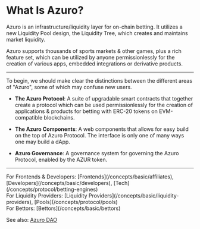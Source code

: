 
# What Is Azuro?

Azuro is an infrastructure/liquidity layer for on-chain betting. It utilizes a new Liquidity Pool design, the
Liquidity Tree, which creates and maintains market liquidity.

Azuro supports thousands of sports markets & other games, plus a rich feature set, which can be utilized by anyone
permissionlessly for the creation of various apps, embedded integrations or derivative products.

---

To begin, we should make clear the distinctions between the different areas of "Azuro", some of which may confuse new users.

- **The Azuro Protocol**: A suite of upgradable smart contracts that together create a protocol which can be used
permissionlessly for the creation of applications & products for betting with ERC-20 tokens on EVM-compatible blockchains.


- **The Azuro Components**: A web components that allows for easy build on the top of Azuro Protocol. The interface is
only one of many ways one may build a dApp.

- **Azuro Governance**: A governance system for governing the Azuro Protocol, enabled by the AZUR token.

---

<Callout type="feature">
  For Frontends & Developers: [Frontends](/concepts/basic/affiliates), [Developers](/concepts/basic/developers), [Tech](/concepts/protocol/betting-engines)<br />
  For Liquidity Providers: [Liquidity Providers](/concepts/basic/liquidity-providers), [Pools](/concepts/protocol/pools)<br />
  For Bettors: [Bettors](/concepts/basic/bettors)

  See also: [Azuro DAO](/concepts/governance/overview)
</Callout>
